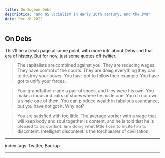 ```yaml
---
title: On Eugene Debs
description: "and US Socialism in early 20th century, and the IWW"
date: Dec 28 2022
---
```


## On Debs

This'll be a (real) page at some point, with more info about Debs and that era of history. But for now, just some quotes off twitter.

> The capitalists are combined against you. They are reducing wages. They have control of the courts. They are doing everything they can to destroy your power. You have got to follow their example. You have got to unify your forces.

> Your grandfather made a pair of shoes, and they were his own. You make a thousand pairs of shoes where he made one. You do not own a single one of them. You can produce wealth in fabulous abundance, but you have not got it. Why not?

> You are satisfied with too little. The average worker with a wage that will keep body and soul together is content, and he is told that he is blessed to be content. Iam doing what little I can to incite him to discontent. Intelligent discontent is the torchbearer of civilization.

---

index tags: Twitter, Backup

---